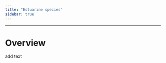 ```yaml
---
title: "Estuarine species"
sidebar: true
---
```


------------------------------------------------------------------------

# Overview

add text
